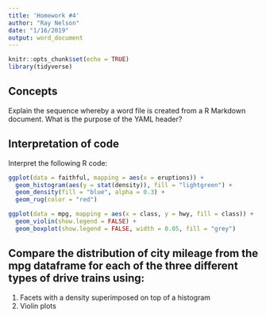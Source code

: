 ```yaml
---
title: 'Homework #4'
author: "Ray Nelson"
date: "1/16/2019"
output: word_document
---
```


```r
knitr::opts_chunk$set(echo = TRUE)
library(tidyverse)
```

## Concepts  

Explain the sequence whereby a word file is created from a R Markdown document. What is the purpose of the YAML header?

## Interpretation of code  

Interpret the following R code:  

```r
ggplot(data = faithful, mapping = aes(x = eruptions)) +
  geom_histogram(aes(y = stat(density)), fill = "lightgreen") +
  geom_density(fill = "blue", alpha = 0.3) +
  geom_rug(color = "red")
``` 

```r
ggplot(data = mpg, mapping = aes(x = class, y = hwy, fill = class)) +
  geom_violin(show.legend = FALSE) +
  geom_boxplot(show.legend = FALSE, width = 0.05, fill = "grey")
```

## Compare the distribution of city mileage from the mpg dataframe for each of the three different types of drive trains using:

1.  Facets with a density superimposed on top of a histogram
1.  Violin plots

```r

```

```r

```

